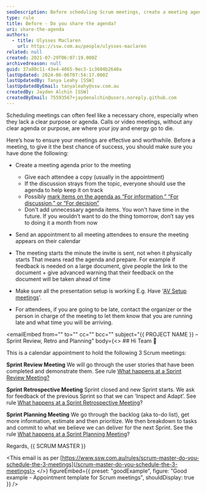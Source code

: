 ```yaml
---
seoDescription: Before scheduling Scrum meetings, create a meeting agenda and share it with attendees to ensure everyone stays on track.
type: rule
title: Before - Do you share the agenda?
uri: share-the-agenda
authors:
  - title: Ulysses Maclaren
    url: https://ssw.com.au/people/ulysses-maclaren
related: null
created: 2021-07-29T06:07:19.000Z
archivedreason: null
guid: 37a80c11-43e4-4065-9ec3-1c3604b2640a
lastUpdated: 2024-06-06T07:54:17.000Z
lastUpdatedBy: Tanya Leahy [SSW]
lastUpdatedByEmail: tanyaleahy@ssw.com.au
createdBy: Jayden Alchin [SSW]
createdByEmail: 75593567+jaydenalchin@users.noreply.github.com
---
```


Scheduling meetings can often feel like a necessary chore, especially when they lack a clear purpose or agenda. Calls or video meetings, without any clear agenda or purpose, are where your joy and energy go to die.

Here’s how to ensure your meetings are effective and worthwhile. Before a meeting, to give it the best chance of success, you should make sure you have done the following:
- Create a meeting agenda prior to the meeting

  - Give each attendee a copy (usually in the appointment)
  - If the discussion strays from the topic, everyone should use the agenda to help keep it on track
  - Possibly [mark items on the agenda as “For information,” “For discussion,” or “For decision”](/stick-to-the-agenda-and-complete-the-meetings-goal)
  - Don't add unnecessary agenda items. You won't have time in the future. If you wouldn’t want to do the thing tomorrow, don’t say yes to doing it a month from now

- Send an appointment to all meeting attendees to ensure the meeting appears on their calendar
- The meeting starts the minute the invite is sent, not when it physically starts
  That means read the agenda and prepare. For example if feedback is needed on a large document, give people the link to the document + give advanced warning that their feedback on the document will be taken ahead of time
- Make sure all the presentation setup is working
  E.g. Have '[AV Setup meetings](https://my.sugarlearning.com/SSW/items/13053/av-setup-for-microsoft-teams-meetings-sydney-chapel)'.
- For attendees, if you are going to be late, contact the organizer or the person in charge of the meeting to let them know that you are running late and what time you will be arriving.

<emailEmbed
  from=""
  to=""
  cc=""
  bcc=""
  subject="&#123;&#123; PROJECT NAME &#125;&#125; – Sprint Review, Retro and Planning"
  body={<>
    ## Hi Team 👋

This is a calendar appointment to hold the following 3 Scrum meetings:

**Sprint Review Meeting**
We will go through the user stories that have been completed and demonstrate them.
See rule [What happens at a Sprint Review Meeting?](/do-you-know-what-happens-at-a-sprint-review-meeting)

**Sprint Retrospective Meeting**
Sprint closed and new Sprint starts.
We ask for feedback of the previous Sprint so that we can ‘Inspect and Adapt’.
See rule [What happens at a Sprint Retrospective Meeting](/do-you-know-what-happens-at-a-sprint-retrospective-meeting)?

**Sprint Planning Meeting**
We go through the backlog (aka to-do list), get more information, estimate and then prioritize.
We then breakdown to tasks and commit to what we believe we can deliver for the next Sprint.
See the rule [What happens at a Sprint Planning Meeting](/what-happens-at-a-sprint-planning-meeting)?

Regards,
&#123;&#123; SCRUM MASTER &#125;&#125;

<This email is as per [https://www.ssw.com.au/rules/scrum-master-do-you-schedule-the-3-meetings](/scrum-master-do-you-schedule-the-3-meetings)>
  </>}
  figureEmbed={{
    preset: "goodExample",
    figure: "Good example - Appointment template for Scrum meetings",
    shouldDisplay: true
  }}
/>
